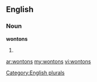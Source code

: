 ==English==

===Noun===
'''wontons'''

# {{plural of|[[wonton]]}}

[[Category:English plurals]]

[[ar:wontons]]
[[my:wontons]]
[[vi:wontons]]